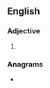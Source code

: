 ==English==

===Adjective===
{{head|en|adjective superlative form}}

# {{en-superlative of|thirsty}}

===Anagrams===
* {{anagrams|en|tritheists}}